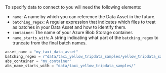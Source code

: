 
To specify data to connect to you will need the following elements:
- `name`: A name by which you can reference the Data Asset in the future.
- `batching_regex`: A regular expression that indicates which files to treat as batches in your Data Asset and how to identify them.
- `container`: The name of your Azure Blob Storage container.
- `name_starts_with`: A string indicating what part of the `batching_regex` to truncate from the final batch names.

```python title="Python code"
asset_name = "my_taxi_data_asset"
batching_regex = r"data/taxi_yellow_tripdata_samples/yellow_tripdata_sample_(?P<year>\d{4})-(?P<month>\d{2})\.csv"
abs_container = "my_container"
abs_name_starts_with = "data/taxi_yellow_tripdata_samples/"
```